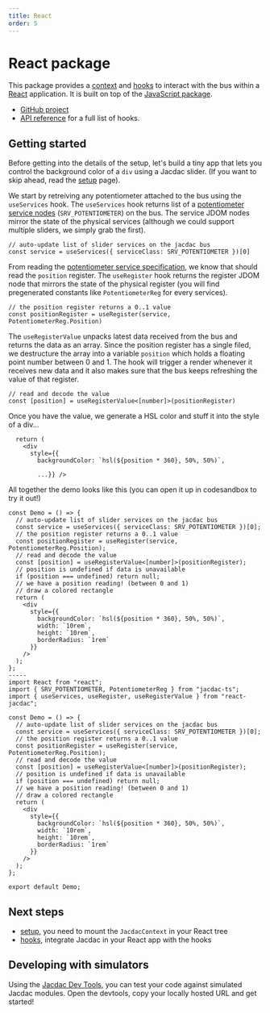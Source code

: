 ```yaml
---
title: React
order: 5
---
```


# React package

This package provides a [context](/clients/javascript/react/setup/) and [hooks](/clients/javascript/react/hooks/) to interact with the bus within a [React](https://reactjs.org/) application.
It is built on top of the [JavaScript package](/clients/javascript).

-   [GitHub project](https://github.com/microsoft/react-jacdac)
-   [API reference](https://microsoft.github.io/react-jacdac/) for a full list of hooks.

## Getting started

Before getting into the details of the setup, let's build a tiny app that lets you control the
background color of a `div` using a Jacdac slider. (If you want to skip ahead, read the [setup](/clients/javascript/react/setup) page).

We start by retreiving any potentiometer attached to the bus using the `useServices` hook.
The `useServices` hook returns list of a [potentiometer service nodes](/services/potentiometer/) (`SRV_POTENTIOMETER`) on the bus.
The service JDOM nodes mirror the state of the physical services (although we could support multiple sliders, we simply grab the first).

```tsx
// auto-update list of slider services on the jacdac bus
const service = useServices({ serviceClass: SRV_POTENTIOMETER })[0]
```

From reading the [potentiometer service specification](/services/potentiometer), we know that should read the `position` register.
The `useRegister` hook returns the register JDOM node that mirrors the state of the physical register
(you will find pregenerated constants like `PotentiometerReg` for every services).

```tsx
// the position register returns a 0..1 value
const positionRegister = useRegister(service, PotentiometerReg.Position)
```

The `useRegisterValue` unpacks latest data received from the bus and returns the data as an array.
Since the position register has a single filed, we destructure the array into a variable `position`
which holds a floating point number between 0 and 1.
The hook will trigger a render whenever it receives new data
and it also makes sure that the bus keeps refreshing the value of that register.

```tsx
// read and decode the value
const [position] = useRegisterValue<[number]>(positionRegister)
```

Once you have the value, we generate a HSL color and stuff it into the style of a div...

```tsx
  return (
    <div
      style={{
        backgroundColor: `hsl(${position * 360}, 50%, 50%)`,

        ...}} />
```

All together the demo looks like this (you can open it up in codesandbox to try it out!)

```tsx
const Demo = () => {
  // auto-update list of slider services on the jacdac bus
  const service = useServices({ serviceClass: SRV_POTENTIOMETER })[0];
  // the position register returns a 0..1 value
  const positionRegister = useRegister(service, PotentiometerReg.Position);
  // read and decode the value
  const [position] = useRegisterValue<[number]>(positionRegister);
  // position is undefined if data is unavailable
  if (position === undefined) return null;
  // we have a position reading! (between 0 and 1)
  // draw a colored rectangle
  return (
    <div
      style={{
        backgroundColor: `hsl(${position * 360}, 50%, 50%)`,
        width: `10rem`,
        height: `10rem`,
        borderRadius: `1rem`
      }}
    />
  );
};
-----
import React from "react";
import { SRV_POTENTIOMETER, PotentiometerReg } from "jacdac-ts";
import { useServices, useRegister, useRegisterValue } from "react-jacdac";

const Demo = () => {
  // auto-update list of slider services on the jacdac bus
  const service = useServices({ serviceClass: SRV_POTENTIOMETER })[0];
  // the position register returns a 0..1 value
  const positionRegister = useRegister(service, PotentiometerReg.Position);
  // read and decode the value
  const [position] = useRegisterValue<[number]>(positionRegister);
  // position is undefined if data is unavailable
  if (position === undefined) return null;
  // we have a position reading! (between 0 and 1)
  // draw a colored rectangle
  return (
    <div
      style={{
        backgroundColor: `hsl(${position * 360}, 50%, 50%)`,
        width: `10rem`,
        height: `10rem`,
        borderRadius: `1rem`
      }}
    />
  );
};

export default Demo;
```

## Next steps

-   [setup](/clients/javascript/react/setup/), you need to mount the `JacdacContext` in your React tree
-   [hooks](/clients/javascript/react/hooks/), integrate Jacdac in your React app with the hooks

## Developing with simulators

Using the [Jacdac Dev Tools](/clients/javascript/devtools), you can test your code against simulated Jacdac modules. Open the devtools, copy your locally hosted URL and get started!
